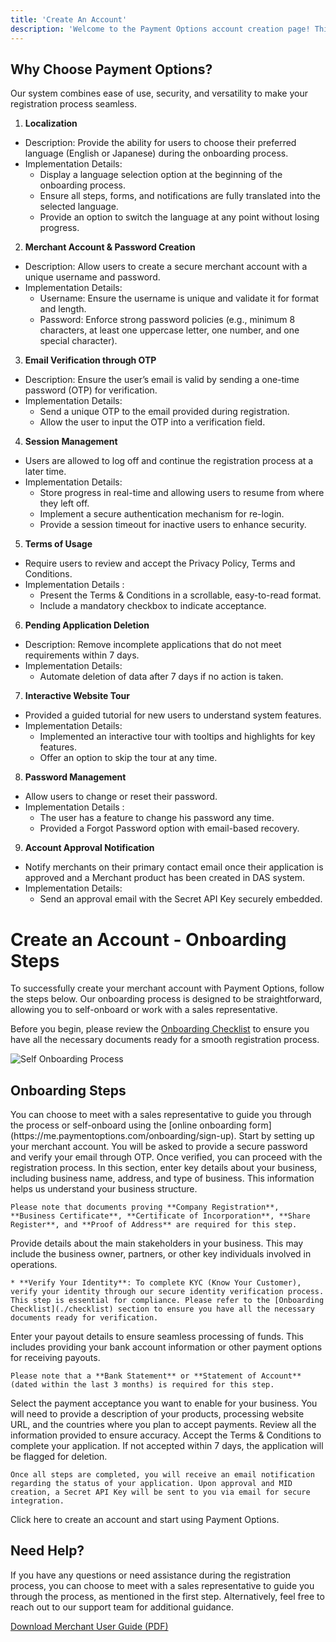 ```yaml
---
title: 'Create An Account'
description: 'Welcome to the Payment Options account creation page! This platform is designed to provide merchants with an intuitive and secure process for setting up their accounts. Whether you are a small business owner or a large-scale enterprise the account creation process ensures a smooth and hasslefree onboarding experience tailored to your needs.'
---
```


## **Why Choose Payment Options?**

Our system combines ease of use, security, and versatility to make your registration process seamless.

1. **Localization**
- Description: Provide the ability for users to choose their preferred language (English or Japanese) during the onboarding process. 
- Implementation Details: 
  - Display a language selection option at the beginning of the onboarding process. 
  - Ensure all steps, forms, and notifications are fully translated into the selected language. 
  - Provide an option to switch the language at any point without losing progress. 

2. **Merchant Account & Password Creation**
- Description: Allow users to create a secure merchant account with a unique username and password. 
- Implementation Details: 
  - Username: Ensure the username is unique and validate it for format and length. 
  - Password: Enforce strong password policies (e.g., minimum 8 characters, at least one uppercase letter, one number, and one special character). 

3. **Email Verification through OTP**
- Description: Ensure the user’s email is valid by sending a one-time password (OTP) for verification. 
- Implementation Details: 
  - Send a unique OTP to the email provided during registration. 
  - Allow the user to input the OTP into a verification field. 

4. **Session Management**
- Users are allowed to log off and continue the registration process at a later time. 
- Implementation Details: 
  - Store progress in real-time and allowing users to resume from where they left off. 
  - Implement a secure authentication mechanism for re-login. 
  - Provide a session timeout for inactive users to enhance security. 
 
5. **Terms of Usage**  
- Require users to review and accept the Privacy Policy, Terms and Conditions. 
- Implementation Details : 
  - Present the Terms & Conditions in a scrollable, easy-to-read format. 
  - Include a mandatory checkbox to indicate acceptance. 
 
6. **Pending Application Deletion**
- Description: Remove incomplete applications that do not meet requirements within 7 days. 
- Implementation Details: 
   - Automate deletion of data after 7 days if no action is taken. 
 
7. **Interactive Website Tour**
- Provided a guided tutorial for new users to understand system features. 
- Implementation Details: 
  - Implemented an interactive tour with tooltips and highlights for key features. 
  - Offer an option to skip the tour at any time. 
 
8. **Password Management**
  - Allow users to change or reset their password. 
  - Implementation Details : 
    - The user has a feature to change his password any time. 
    - Provided a Forgot Password option with email-based recovery. 
 
9. **Account Approval Notification** 
- Notify merchants on their primary contact email once their application is approved and a Merchant product has been created in DAS system. 
- Implementation Details: 
  - Send an approval email with the Secret API Key securely embedded.

# **Create an Account - Onboarding Steps**

To successfully create your merchant account with Payment Options, follow the steps below. Our onboarding process is designed to be straightforward, allowing you to self-onboard or work with a sales representative.

Before you begin, please review the [Onboarding Checklist](./checklist) to ensure you have all the necessary documents ready for a smooth registration process.

![Self Onboarding Process](/images/flows-createMAccount.svg)

## **Onboarding Steps**

<Steps>
  <Step title="Merchant Meeting with Sales Representative or Self-Onboarding">
    You can choose to meet with a sales representative to guide you through the process or self-onboard using the [online onboarding form](https://me.paymentoptions.com/onboarding/sign-up).
  </Step>

  <Step title="Create Your Merchant Account">
    Start by setting up your merchant account. You will be asked to provide a secure password and verify your email through OTP. Once verified, you can proceed with the registration process.
  </Step>

  <Step title="About Your Business">
    In this section, enter key details about your business, including business name, address, and type of business. This information helps us understand your business structure.

    Please note that documents proving **Company Registration**, **Business Certificate**, **Certificate of Incorporation**, **Share Register**, and **Proof of Address** are required for this step.
  </Step>

  <Step title="About Your Stakeholders">
    Provide details about the main stakeholders in your business. This may include the business owner, partners, or other key individuals involved in operations.

    * **Verify Your Identity**: To complete KYC (Know Your Customer), verify your identity through our secure identity verification process. This step is essential for compliance. Please refer to the [Onboarding Checklist](./checklist) section to ensure you have all the necessary documents ready for verification.
  </Step>

  <Step title="Payout Details">
    Enter your payout details to ensure seamless processing of funds. This includes providing your bank account information or other payment options for receiving payouts.

    Please note that a **Bank Statement** or **Statement of Account** (dated within the last 3 months) is required for this step.
  </Step>

  <Step title="Payment Methods">
    Select the payment acceptance you want to enable for your business. You will need to provide a description of your products, processing website URL, and the countries where you plan to accept payments.
  </Step>

  <Step title="Final Step">
    Review all the information provided to ensure accuracy. Accept the Terms & Conditions to complete your application. If not accepted within 7 days, the application will be flagged for deletion.

    Once all steps are completed, you will receive an email notification regarding the status of your application. Upon approval and MID creation, a Secret API Key will be sent to you via email for secure integration.
  </Step>
</Steps>

<Card title="Create an Account" icon="rocket" href="https://me.paymentoptions.com/onboarding/choose-account">
  Click here to create an account and start using Payment Options.
</Card>

## **Need Help?**

If you have any questions or need assistance during the registration process, you can choose to meet with a sales representative to guide you through the process, as mentioned in the first step. Alternatively, feel free to reach out to our support team for additional guidance.

[Download Merchant User Guide (PDF)](https://drive.google.com/file/d/1FmQVOM1YfX1trzHPHmdpWUM43DOaEtow/view?usp=drive_link)
